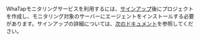 WhaTapモニタリングサービスを利用するには、[サインアップ](https://www.whatap.io/ja/)後にプロジェクトを作成し、モニタリング対象のサーバーにエージェントをインストールする必要があります。サインアップの詳細については、[次のドキュメント](../account/account-manage)を参照してください。
